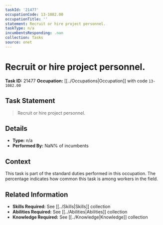 ```yaml
---
taskId: '21477'
occupationCode: 13-1082.00
occupationTitle: ''
statement: Recruit or hire project personnel.
taskType: n/a
incumbentsResponding: .nan
collection: Tasks
source: onet
---
```

# Recruit or hire project personnel.

**Task ID:** 21477
**Occupation:** [[../Occupations|Occupation]] with code `13-1082.00`

## Task Statement

> Recruit or hire project personnel.

## Details

- **Type:** n/a
- **Performed By:** NaN% of incumbents

## Context

This task is part of the standard duties performed in this occupation. The percentage indicates how common this task is among workers in the field.

## Related Information

- **Skills Required:** See [[../Skills|Skills]] collection
- **Abilities Required:** See [[../Abilities|Abilities]] collection
- **Knowledge Required:** See [[../Knowledge|Knowledge]] collection
